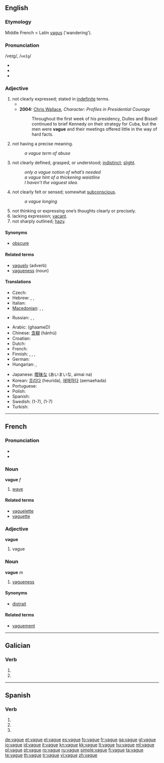 {{also|vagué}}
==English==

===Etymology===
Middle French < Latin [[vagus]] ('wandering').

===Pronunciation===
/veɪg/, /<tt>veIg</tt>/
* {{audio|en-uk-vague.ogg|Audio (UK)}}
* {{audio|en-us-vague.ogg|Audio (US)}}
* {{rhymes|eɪɡ}}

===Adjective===
{{en-adj|vagu|er}}

# not clearly expressed; stated in [[indefinite]] terms.
#* {{quote-book|year=1921|author=Bertrand Russell|title=[[S:The Analysis of Mind/Lecture IX|The Analysis of Mind]]|passage=It follows from what has been said that a '''vague''' thought has more likelihood of being true than a precise one. To try and hit an object with a '''vague''' thought is like trying to hit the bull's eye with a lump of putty: when the putty reaches the target, it flattens out all over it, and probably covers the bull's eye along with the rest. To try and hit an object with a precise thought is like trying to hit the bull's eye with a bullet. The advantage of the precise thought is that it distinguishes between the bull's eye and the rest of the target.}}
#* '''2004:''' [[w: Chris Wallace (journalist)|Chris Wallace]], ''Character:  Profiles in Presidential Courage''
#*: Throughout the first week of his presidency, Dulles and Bissell continued to brief Kennedy on their strategy for Cuba, but the men were '''vague''' and their meetings offered little in the way of hard facts.
# not having a precise meaning.
#: ''a vague term of abuse''
# not clearly defined, grasped, or understood; [[indistinct]]; [[slight]].
#: ''only a vague notion of what’s needed''
#: ''a vague hint of a thickening waistline''
#: ''I haven’t the vaguest idea.''
# not clearly felt or sensed; somewhat [[subconscious]].
#: ''a vague longing''
# not thinking or expressing one’s thoughts clearly or precisely.
# lacking expression; [[vacant]].
# not sharply outlined; [[hazy]].

====Synonyms====
* [[obscure]]

====Related terms====
* [[vaguely]] (adverb)
* [[vagueness]] (noun)

====Translations====
{{trans-top|not clear}}
* Czech: {{t-|cs|vágní}}
* Hebrew: {{t-|he|עמום|‘amum}}, {{t-|he|מעורפל|me‘urpal}}, {{t|he|לא ברור|tr=lo barur}}
* Italian: {{t+|it|vago}}
* [[Macedonian]]: {{t|mk|нејасен|m|tr=néjasen}}, {{t|mk|неодреден|m|tr=neódreden}},  {{t|mk|магловит|m|tr=máglovit}}
{{trans-mid}}
* Russian: {{t|ru|неясный|tr=nejásnyj}}, {{t|ru|нечёткий|tr=nečótkij}}, {{t-|ru|неопределённый|tr=neopredeljónnyj}}
{{trans-bottom}}

{{checktrans-top}}
* Arabic: {{Arab|[[غامض]]}} (ghaameD)
* Chinese: [[含糊]] (hánhú)
* Croatian: {{t-|hr|nejasan}}
* Dutch: {{t+|nl|vaag}}
* French: {{t+|fr|vague}}
* Finnish: {{t-|fi|epämääräinen}}, {{t+|fi|epäselvä}}, {{t+|fi|hämärä}}, {{t-|fi|ympäripyöreä}}
* German: {{t+|de|unbestimmt}}
* Hungarian: {{t|hu|bizonytalan}}, {{t+|hu|homályos}}
{{trans-mid}}
* Japanese: [[曖昧]]な (あいまいな, aimai na)
* Korean: [[흐리다]] (heurida), [[애매하다]] (aemaehada)
* Portuguese: {{t+|pt|vago|m}}
* Polish: {{t|pl|nieokreślony}}
* Spanish: {{t+|es|vago}}
* Swedish: {{t+|sv|vag}} (1-7), {{t|sv|obestämd}} (1-7)
* Turkish: {{t+|tr|muğlak}}
{{trans-bottom}}

----

==French==

===Pronunciation===
* {{IPA|/vaɡ/|lang=fr}}
* {{audio|Fr-vague-fr-Paris.ogg|Audio (FR)}}

===Noun===
'''vague''' ''f''

# [[wave]]

====Related terms====
* [[vaguelette]]
* [[vaguette]]

===Adjective===
'''vague'''

# vague

===Noun===
'''vague''' ''m''

# [[vagueness]]

====Synonyms====
* [[distrait]]

====Related terms====
* [[vaguement]]

----

==Galician==

===Verb===
{{gl-verb-form}}

# {{conjugation of|[[vagar#Galician|vagar]]||1|s|pres|sub}}
# {{conjugation of|[[vagar#Galician|vagar]]||3|s|pres|sub}}

----

==Spanish==

===Verb===
{{es-verb-form|vagar}}

# {{es-verb form of|ending=ar|mood=subjunctive|tense=present|pers=1|number=singular|[[vagar]]}}
# {{es-verb form of|ending=ar|mood=subjunctive|tense=present|pers=2|formal=yes|number=singular|[[vagar]]}}
# {{es-verb form of|ending=ar|mood=subjunctive|tense=present|pers=3|number=singular|[[vagar]]}}

[[de:vague]]
[[et:vague]]
[[el:vague]]
[[es:vague]]
[[fo:vague]]
[[fr:vague]]
[[ga:vague]]
[[gl:vague]]
[[io:vague]]
[[id:vague]]
[[it:vague]]
[[kn:vague]]
[[kk:vague]]
[[lt:vague]]
[[hu:vague]]
[[ml:vague]]
[[pl:vague]]
[[pt:vague]]
[[ro:vague]]
[[ru:vague]]
[[simple:vague]]
[[fi:vague]]
[[ta:vague]]
[[te:vague]]
[[th:vague]]
[[tr:vague]]
[[vi:vague]]
[[zh:vague]]